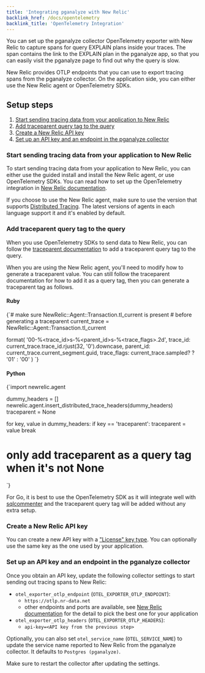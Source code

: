 ```yaml
---
title: 'Integrating pganalyze with New Relic'
backlink_href: /docs/opentelemetry
backlink_title: 'OpenTelemetry Integration'
---
```


You can set up the pganalyze collector OpenTelemetry exporter with New Relic to
capture spans for query EXPLAIN plans inside your traces.
The span contains the link to the EXPLAIN plan in the pganalyze app, so that you
can easily visit the pganalyze page to find out why the query is slow.

New Relic provides OTLP endpoints that you can use to export tracing spans from
the pganalyze collector. On the application side, you can either use the
New Relic agent or OpenTelemetry SDKs.

## Setup steps

1. [Start sending tracing data from your application to New Relic](#start-sending-data-of-your-application-to-new-relic)
2. [Add traceparent query tag to the query](#add-traceparent-query-tag-to-the-query)
3. [Create a New Relic API key](#create-a-new-relic-api-key)
4. [Set up an API key and an endpoint in the pganalyze collector](#setup-an-api-key-and-an-endpoint-in-the-pganalyze-collector)

### Start sending tracing data from your application to New Relic

To start sending tracing data from your application to New Relic, you can either
use the guided install and install the New Relic agent, or use OpenTelemetry
SDKs. You can read how to set up the OpenTelemetry integration in
[New Relic documentation](https://docs.newrelic.com/docs/more-integrations/open-source-telemetry-integrations/opentelemetry/get-started/opentelemetry-set-up-your-app/).

If you choose to use the New Relic agent, make sure to use the version that
supports [Distributed Tracing](https://docs.newrelic.com/docs/distributed-tracing/concepts/introduction-distributed-tracing/).
The latest versions of agents in each language support it and it's enabled by
default.

### Add traceparent query tag to the query

When you use OpenTelemetry SDKs to send data to New Relic, you can follow the
[traceparent documentation](/docs/opentelemetry/traceparent) to add a
traceparent query tag to the query.

When you are using the New Relic agent, you'll need to modify how to generate a
traceparent value. You can still follow the traceparent documentation for how to
add it as a query tag, then you can generate a traceparent tag as follows.

#### Ruby

<CodeBlock language="ruby">
{`# make sure NewRelic::Agent::Transaction.tl_current is present
# before generating a traceparent
current_trace = NewRelic::Agent::Transaction.tl_current
 
format(
  '00-%<trace_id>s-%<parent_id>s-%<trace_flags>.2d',
  trace_id: current_trace.trace_id.rjust(32, '0').downcase,
  parent_id: current_trace.current_segment.guid,
  trace_flags: current_trace.sampled? ? '01' : '00'
)
`}
</CodeBlock>

#### Python

<CodeBlock language="python">
{`import newrelic.agent
 
  
dummy_headers = []
newrelic.agent.insert_distributed_trace_headers(dummy_headers)
traceparent = None
 
for key, value in dummy_headers:
    if key == 'traceparent':
        traceparent = value
        break
         
# only add traceparent as a query tag when it's not None
`}
</CodeBlock>

For Go, it is best to use the OpenTelemetry SDK as it will integrate well with
[sqlcommenter](https://google.github.io/sqlcommenter/) and the traceparent query
tag will be added without any extra setup.

### Create a New Relic API key

You can create a new API key with a ["License" key type](https://docs.newrelic.com/docs/apis/intro-apis/new-relic-api-keys/).
You can optionally use the same key as the one used by your application.

### Set up an API key and an endpoint in the pganalyze collector

Once you obtain an API key, update the following collector settings to start
sending out tracing spans to New Relic:

* `otel_exporter_otlp_endpoint` (`OTEL_EXPORTER_OTLP_ENDPOINT`):
  * `https://otlp.nr-data.net`
  * other endpoints and ports are available, see [New Relic documentation](https://docs.newrelic.com/docs/more-integrations/open-source-telemetry-integrations/opentelemetry/get-started/opentelemetry-set-up-your-app/) for the detail to pick the best one for your application
* `otel_exporter_otlp_headers` (`OTEL_EXPORTER_OTLP_HEADERS`):
  * `api-key=<API key from the previous step>`

Optionally, you can also set `otel_service_name` (`OTEL_SERVICE_NAME`) to update
the service name reported to New Relic from the pganalyze collector. It defaults
to `Postgres (pganalyze)`.

Make sure to restart the collector after updating the settings.
